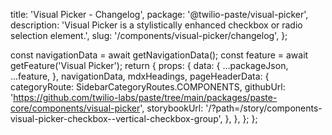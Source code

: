   title: 'Visual Picker - Changelog',
  package: '@twilio-paste/visual-picker',
  description: 'Visual Picker is a stylistically enhanced checkbox or radio selection element.',
  slug: '/components/visual-picker/changelog',
};




  const navigationData = await getNavigationData();
  const feature = await getFeature('Visual Picker');
  return {
    props: {
      data: {
        ...packageJson,
        ...feature,
      },
      navigationData,
      mdxHeadings,
      pageHeaderData: {
        categoryRoute: SidebarCategoryRoutes.COMPONENTS,
        githubUrl: 'https://github.com/twilio-labs/paste/tree/main/packages/paste-core/components/visual-picker',
        storybookUrl: '/?path=/story/components-visual-picker-checkbox--vertical-checkbox-group',
      },
    },
  };
};

<Changelog />
